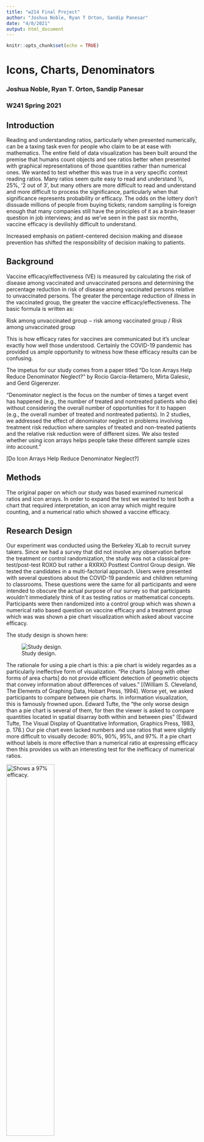 ```yaml
---
title: "w214 Final Project"
author: "Joshua Noble, Ryan T Orton, Sandip Panesar"
date: "4/8/2021"
output: html_document
---
```


```r
knitr::opts_chunk$set(echo = TRUE)
```

# Icons, Charts, Denominators
### Joshua Noble, Ryan T. Orton, Sandip Panesar
### W241 Spring 2021


## Introduction

Reading and understanding ratios, particularly when presented numerically, can be a taxing task even for people who claim to be at ease with mathematics. The entire field of data visualization has been built around the premise that humans count objects and see ratios better when presented with graphical representations of those quantities rather than numerical ones. We wanted to test whether this was true in a very specific context reading ratios. Many ratios seem quite easy to read and understand ½, 25%, ‘2 out of 3’, but many others are more difficult to read and understand and more difficult to process the significance, particularly when that significance represents probability or efficacy. The odds on the lottery don’t dissuade millions of people from buying tickets; random sampling is foreign enough that many companies still have the principles of it as a brain-teaser question in job interviews; and as we’ve seen in the past six months, vaccine efficacy is devilishly difficult to understand. 

Increased emphasis on patient-centered decision making and disease prevention has shifted the responsibility of decision making to patients.

## Background

Vaccine efficacy/effectiveness (VE) is measured by calculating the risk of disease among vaccinated and unvaccinated persons and determining the percentage reduction in risk of disease among vaccinated persons relative to unvaccinated persons. The greater the percentage reduction of illness in the vaccinated group, the greater the vaccine efficacy/effectiveness. The basic formula is written as:

Risk among unvaccinated group − risk among vaccinated group / Risk among unvaccinated group

This is how efficacy rates for vaccines are communicated but it's unclear exactly how well those understood. Certainly the COVID-19 pandemic has provided us ample opportunity to witness how these efficacy results can be confusing.

The impetus for our study comes from a paper titled "Do Icon Arrays Help Reduce Denominator Neglect?" by Rocio Garcia-Retamero, Mirta Galesic, and Gerd Gigerenzer.

"Denominator neglect is the focus on the number of times a target event has happened (e.g., the number of treated and nontreated patients who die) without considering the overall number of opportunities for it to happen (e.g., the overall number of treated and nontreated patients). In 2 studies, we addressed the effect of denominator neglect in problems involving treatment risk reduction where samples of treated and non-treated patients and the relative risk reduction were of different sizes. We also tested whether using icon arrays helps people take these different sample sizes into account."

[Do Icon Arrays Help Reduce Denominator Neglect?]

## Methods

The original paper on which our study was based examined numerical ratios and icon arrays. In order to expand the test we wanted to test both a chart that required interpretation, an icon array which might require counting, and a numerical ratio which showed a vaccine efficacy. 

## Research Design

Our experiment was conducted using the Berkeley XLab to recruit survey takers. Since we had a survey that did not involve any observation before the treatment or control randomization, the study was not a classical pre-test/post-test ROXO but rather a RXRXO Posttest Control Group design. We tested the candidates in a multi-factorial approach. Users were presented with several questions about the COVID-19 pandemic and children returning to classrooms. These questions were the same for all participants and were intended to obscure the actual purpose of our survey so that participants wouldn't immediately think of it as testing ratios or mathematical concepts. Participants were then randomized into a control group which was shown a numerical ratio based question on vaccine efficacy and a  treatment group which was was shown a pie chart visualization which asked about vaccine efficacy.

The study design is shown here:

![Study design.](images/roxo.png)

The rationale for using a pie chart is this: a pie chart is widely regardes as a particularly ineffective form of visualization. "Pie charts [along with other forms of area charts] do not provide efficient detection of geometric objects that convey information about differences of values." [(William S. Cleveland, The Elements of Graphing Data, Hobart Press, 1994]. Worse yet, we asked participants to compare between pie charts. In information visualization, this is famously frowned upon. Edward Tufte, the  “the only worse design than a pie chart is several of them, for then the viewer is asked to compare quantities located in spatial disarray both within and between pies” (Edward Tufte, The Visual Display of Quantitative Information, Graphics Press, 1983, p. 178.) Our pie chart even lacked numbers and use ratios that were slightly more difficult to visually decode: 80%, 90%, 95%, and 97%. If a pie chart without labels is more effective than a numerical ratio at expressing efficacy then this provides us with an interesting test for the inefficacy of numerical ratios. 

![Shows a 97% efficacy.](images/3_97.png){width=50%}
![Shows a 95% efficacy.](images/5_95.png){width=50%}


A second randomization was then employed to test numerical ratios of efficacy against icon arrays that represented vaccine efficacy. These icon arrays differ from the pie chart pairings in that they contain countable quantities of different colored icons and thus can be more precise than the charts. 

![Shows a 98% efficacy.](images/array_1.png){width=50%}

![Shows a 90% efficacy.](images/array_2.png){width=50%}

The 'correct' answer to this second question is also significantly easier, it's always a yes. This allows us to get some visibility into people who may feel intimidated by numbers, e.g. the sentiment that "I'm bad at math" often reported by people which may lead them to skip over information presented numerically or to look for an alternative presentation.


## Analytic Plan

The Berkeley XLab gathered not only answers to our survey but also demographic data. Of particualar interest to our team was the self-designated "ESL" response, which indicated whether the participants was a speaker of English as a second language.